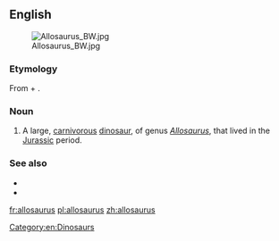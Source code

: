 {{also|Allosaurus}}
==English==
[[File:Allosaurus BW.jpg|thumb]]

===Etymology===
From {{etyl|grc|en}} {{m|grc|ἄλλος||other, different}} + {{m|grc|σαῦρος||lizard}}.

===Noun===
{{en-noun|allosauruses}}

# A large, [[carnivorous]] [[dinosaur]], of genus ''[[Allosaurus]]'', that lived in the [[Jurassic]] period.

===See also===
* {{pedia}}
* {{specieslite}}

[[Category:en:Dinosaurs]]

[[fr:allosaurus]]
[[pl:allosaurus]]
[[zh:allosaurus]]
